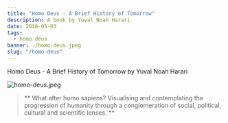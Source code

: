---
title: "Homo Deus - A Brief History of Tomorrow"
description: A book by Yuval Noah Harari
date: 2018-05-03
tags:
  - homo deus
banner: ./homo-deus.jpeg
slug: "/homo-deus"
---

Homo Deus - A Brief History of Tomorrow by Yuval Noah Harari

![homo-deus.jpeg](homo-deus.jpeg)

> ** What after homo sapiens? Visualising and contemplating the progression of humanity through a conglomeration of social, political, cultural and scientific lenses. **